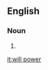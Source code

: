 ==English==

===Noun===
{{en-noun|-}}

# {{alternative spelling of|[[willpower]]}}

[[it:will power]]